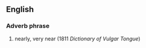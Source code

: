 ==English==
===Adverb phrase===
# {{idiom}} {{vulgar}} nearly, very near (1811 ''Dictionary of Vulgar Tongue'')
